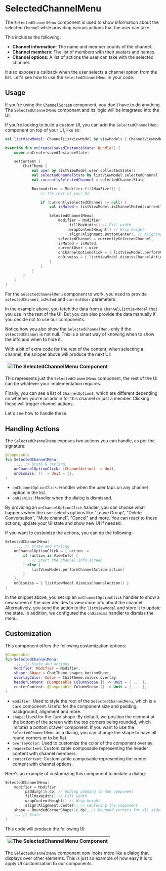 # SelectedChannelMenu

The `SelectedChannelMenu` component is used to show information about the selected `Channel` while providing various actions that the user can take.

This includes the following:
- **Channel information**: The name and member counts of the channel.
- **Channel members**: The list of members with their avatars and names.
- **Channel options**: A list of actions the user can take with the selected channel.

It also exposes a callback when the user selects a channel option from the list. Let's see how to use the `SelectedChannelMenu` in your code.

## Usage

If you're using the [`ChannelScreen`](./01-channels-screen.mdx) component, you don't have to do anything. The `SelectedChannelMenu` component and its logic will be integrated into the UI.

If you're looking to build a custom UI, you can add the `SelectedChannelMenu` component on top of your UI, like so:

```kotlin
val listViewModel: ChannelListViewModel by viewModels { ChannelViewModelFactory() }

override fun onCreate(savedInstanceState: Bundle?) {
    super.onCreate(savedInstanceState)

    setContent {
        ChatTheme {
            val user by listViewModel.user.collectAsState()
            val selectedChannelState by listViewModel.selectedChannel
            val currentlySelectedChannel = selectedChannelState

            Box(modifier = Modifier.fillMaxSize()) {
                // The rest of your UI

                if (currentlySelectedChannel != null) {
                    val isMuted = listViewModel.isChannelMuted(currentlySelectedChannel.cid)

                    SelectedChannelMenu(
                        modifier = Modifier
                            .fillMaxWidth() // Fill width
                            .wrapContentHeight() // Wrap height
                            .align(Alignment.BottomCenter), // Aligning the content to the bottom
                        selectedChannel = currentlySelectedChannel,
                        isMuted = isMuted,
                        currentUser = user,
                        onChannelOptionClick = { listViewModel.performChannelAction(it) },
                        onDismiss = { listViewModel.dismissChannelAction() }
                    )
                }
            }
        }
    }
}
```

For the `SelectedChannelMenu` component to work, you need to provide `selectedChannel`, `isMuted` and `currentUser` parameters.

In the example above, you fetch the data from a `ChannelListViewModel` that you use in the rest of the UI. But you can also provide the data manually if you decide not to use our components.

Notice how you also show the `SelectedChannelMenu` only if the `selectedChannel` is not null. This is a smart way of knowing when to show the info and when to hide it.

With a bit of extra code for the rest of the content, when selecting a channel, the snippet above will produce the next UI:

|![The SelectedChannelMenu Component](../../assets/compose_default_selected_channel_menu_component.png)|
|---|

This represents just the `SelectedChannelMenu` component, the rest of the UI can be whatever your implementation requires.

Finally, you can see a list of `ChannelOption`s, which are different depending on whether you're an admin for this channel or just a member. Clicking these will trigger channel actions.

Let's see how to handle these.

## Handling Actions

The `SelectedChannelMenu` exposes two actions you can handle, as per the signature:

```kotlin
@Composable
fun SelectedChannelMenu(
    ..., // State & styling,
    onChannelOptionClick: (ChannelAction) -> Unit,
    onDismiss: () -> Unit = {},
)
```

* `onChannelOptionClick`: Handler when the user taps on any channel option in the list.
* `onDismiss`: Handler when the dialog is dismissed.

By providing an `onChannelOptionClick` handler, you can choose what happens when the user selects options like "Leave Group", "Delete Conversation", "Mute channel", "Cancel" and more. You can react to these actions, update your UI state and show new UI if needed.

If you want to customize the actions, you can do the following:

```kotlin
SelectedChannelMenu(
    ..., // State and styling
    onChannelOptionClick = { action ->
        if (action is ViewInfo) {
            // Start the channel info screen
        } else {
            listViewModel.performChannelAction(action)
        }
    },
    onDismiss = { listViewModel.dismissChannelAction() }
)
```

In the snippet above, you set up an `onChannelOptionClick` handler to show a new screen if the user decides to view more info about the channel. Alternatively, you send the action to the `listViewModel` and store it to update the state. In addition, we configured the `onDismiss` handler to dismiss the menu.

## Customization

This component offers the following customization options:

```kotlin
@Composable
fun SelectedChannelMenu(
    ..., // State and actions
    modifier: Modifier = Modifier,
    shape: Shape = ChatTheme.shapes.bottomSheet,
    overlayColor: Color = ChatTheme.colors.overlay,
    headerContent: @Composable ColumnScope.() -> Unit = { ... },
    centerContent: @Composable ColumnScope.() -> Unit = { ... },
)
```

* `modifier`: Used to style the root of the `SelectedChannelMenu`, which is a `Card` component. Useful for the component size and padding, background, alignment and more.
* `shape`: Used for the `Card` shape. By default, we position the element at the bottom of the screen with the top corners being rounded, which imitates a bottom drawer component. If you want to use the `SelectedChannelMenu` as a dialog, you can change the shape to have all round corners or to be flat.
* `overlayColor`: Used to customize the color of the component overlay.
* `headerContent`: Customizable composable representing the header content with channel members.
* `centerContent`: Customizable composable representing the center content with channel options.

Here's an example of customizing this component to imitate a dialog:

```kotlin
SelectedChannelMenu(
    modifier = Modifier
        .padding(16.dp) // Adding padding to the component
        .fillMaxWidth() // Fill width
        .wrapContentHeight() // Wrap height
        .align(Alignment.Center), // Centering the component
    shape = RoundedCornerShape(16.dp), // Rounded corners for all sides
    ... // State
)
```

This code will produce the following UI:

|![The SelectedChannelMenu Component](../../assets/compose_custom_selected_channel_menu_component.png)|
|---|

The `SelectedChannelMenu` component now looks more like a dialog that displays over other elements. This is just an example of how easy it is to apply UI customization to our components.
